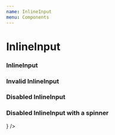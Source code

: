 ```yaml
---
name: InlineInput
menu: Components
---
```



# InlineInput

<Props of={InlineInput} />

### InlineInput

<Playground>
  <InputWrapper>
    <InlineInput placeholder="Hover here" />
  </InputWrapper>
</Playground>

### Invalid InlineInput

<Playground>
  <InputWrapper>
    <InlineInput invalid={true} />
  </InputWrapper>
</Playground>

### Disabled InlineInput

<Playground>
  <InputWrapper>
    <InlineInput disabled={true} />
  </InputWrapper>
</Playground>

### Disabled InlineInput with a spinner

<Playground>
  <InputWrapper>
    <InlineInput
      disabled={true}
      submitting={true}
      renderSpinner={<Spinner color="#ccc" />}
    />
  </InputWrapper>
</Playground>
